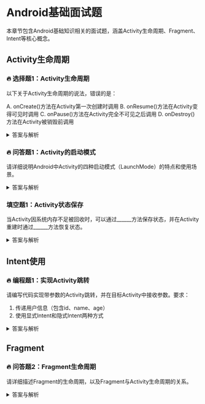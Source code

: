 # Android基础面试题

本章节包含Android基础知识相关的面试题，涵盖Activity生命周期、Fragment、Intent等核心概念。

## Activity生命周期

### 🔥 选择题1：Activity生命周期

以下关于Activity生命周期的说法，错误的是：

A. onCreate()方法在Activity第一次创建时调用
B. onResume()方法在Activity变得可见时调用
C. onPause()方法在Activity完全不可见之后调用
D. onDestroy()方法在Activity被销毁前调用

<details>
<summary>答案与解析</summary>

**答案：C**

**解析：**
- onPause()方法是在Activity部分不可见时调用，而不是完全不可见之后
- Activity生命周期的正确顺序是：
  1. onCreate(): Activity创建时调用
  2. onStart(): Activity即将可见时调用
  3. onResume(): Activity可见且可交互时调用
  4. onPause(): Activity部分不可见时调用
  5. onStop(): Activity完全不可见时调用
  6. onDestroy(): Activity销毁前调用

需要注意的是，onPause()方法执行时，Activity还未完全不可见，此时用户仍可能看到部分界面。完全不可见是在onStop()方法执行时的状态。
</details>

### 🔥 问答题1：Activity的启动模式

请详细说明Android中Activity的四种启动模式（LaunchMode）的特点和使用场景。

<details>
<summary>答案与解析</summary>

**答案：**

Android中Activity有四种启动模式：

1. **standard（标准模式）**
   - 特点：每次启动都会创建新的实例
   - 使用场景：大多数Activity的默认模式
   - 示例：新闻详情页面

2. **singleTop（栈顶复用模式）**
   - 特点：如果要启动的Activity已经在栈顶，则复用该实例，否则创建新实例
   - 使用场景：避免重复创建页面，如搜索页面
   - 示例：接收推送消息的页面

3. **singleTask（栈内复用模式）**
   - 特点：在当前任务栈中查找是否存在该Activity实例，如果存在则将其上面的Activity全部出栈
   - 使用场景：应用程序的主页面
   - 示例：App的首页、购物车页面

4. **singleInstance（单实例模式）**
   - 特点：Activity会单独位于一个任务栈中
   - 使用场景：需要与其他应用共享的页面
   - 示例：拨号页面、闹钟提醒页面

**代码示例：**
```xml
<!-- 在AndroidManifest.xml中设置启动模式 -->
<activity
    android:name=".MainActivity"
    android:launchMode="singleTask" />
```

**注意事项：**
1. 启动模式可以在AndroidManifest中通过android:launchMode属性设置
2. 也可以通过Intent的flags动态设置
3. Intent的flags优先级高于AndroidManifest中的设置
</details>

### 填空题1：Activity状态保存

当Activity因系统内存不足被回收时，可以通过______方法保存状态，并在Activity重建时通过______方法恢复状态。

<details>
<summary>答案与解析</summary>

**答案：** onSaveInstanceState、onRestoreInstanceState

**解析：**
1. onSaveInstanceState()方法用于保存Activity的状态，它会在以下情况被调用：
   - 系统内存不足，Activity可能被回收
   - 用户按下Home键
   - 屏幕旋转等配置变化

2. 使用示例：
```kotlin
override fun onSaveInstanceState(outState: Bundle) {
    super.onSaveInstanceState(outState)
    // 保存数据
    outState.putString("key", "value")
    outState.putInt("position", currentPosition)
}

override fun onRestoreInstanceState(savedInstanceState: Bundle) {
    super.onRestoreInstanceState(savedInstanceState)
    // 恢复数据
    val value = savedInstanceState.getString("key")
    val position = savedInstanceState.getInt("position")
}
```

3. 最佳实践：
   - 只保存必要的数据，避免保存大量数据
   - 考虑使用ViewModel来管理UI相关的数据
   - 持久化的数据应该存储在数据库或SharedPreferences中
</details>

## Intent使用

### 🔥 编程题1：实现Activity跳转

请编写代码实现带参数的Activity跳转，并在目标Activity中接收参数。要求：
1. 传递用户信息（包含id、name、age）
2. 使用显式Intent和隐式Intent两种方式

<details>
<summary>答案与解析</summary>

**答案：**

1. 首先定义一个数据类：
```kotlin
data class User(
    val id: Long,
    val name: String,
    val age: Int
) : Parcelable {
    constructor(parcel: Parcel) : this(
        parcel.readLong(),
        parcel.readString() ?: "",
        parcel.readInt()
    )

    override fun writeToParcel(parcel: Parcel, flags: Int) {
        parcel.writeLong(id)
        parcel.writeString(name)
        parcel.writeInt(age)
    }

    override fun describeContents(): Int = 0

    companion object CREATOR : Parcelable.Creator<User> {
        override fun createFromParcel(parcel: Parcel): User = User(parcel)
        override fun newArray(size: Int): Array<User?> = arrayOfNulls(size)
    }
}
```

2. 显式Intent跳转：
```kotlin
// 在源Activity中
class SourceActivity : AppCompatActivity() {
    private fun startDetailActivity() {
        val user = User(1, "张三", 25)
        val intent = Intent(this, DetailActivity::class.java).apply {
            putExtra("user", user)
        }
        startActivity(intent)
    }
}

// 在目标Activity中
class DetailActivity : AppCompatActivity() {
    override fun onCreate(savedInstanceState: Bundle?) {
        super.onCreate(savedInstanceState)
        
        intent.getParcelableExtra<User>("user")?.let { user ->
            // 使用user数据
            Log.d("DetailActivity", "用户信息：${user.name}, ${user.age}岁")
        }
    }
}
```

3. 隐式Intent跳转：
```kotlin
// 在AndroidManifest.xml中配置
<activity android:name=".DetailActivity">
    <intent-filter>
        <action android:name="com.example.action.VIEW_USER" />
        <category android:name="android.intent.category.DEFAULT" />
    </intent-filter>
</activity>

// 在源Activity中
class SourceActivity : AppCompatActivity() {
    private fun startDetailActivity() {
        val user = User(1, "张三", 25)
        val intent = Intent("com.example.action.VIEW_USER").apply {
            putExtra("user", user)
        }
        startActivity(intent)
    }
}
```

**注意事项：**
1. 传递大量数据时考虑使用Bundle
2. 对象传递建议实现Parcelable而不是Serializable
3. 隐式Intent需要注意安全性，可能被其他应用接收
4. 建议使用常量定义Action和Extra的key
</details>

## Fragment

### 🔥 问答题2：Fragment生命周期

请详细描述Fragment的生命周期，以及Fragment与Activity生命周期的关系。

<details>
<summary>答案与解析</summary>

**答案：**

1. **Fragment生命周期方法**：
   - onAttach(): Fragment和Activity建立关联
   - onCreate(): Fragment创建
   - onCreateView(): 创建Fragment的视图
   - onViewCreated(): Fragment的视图创建完成
   - onStart(): Fragment可见
   - onResume(): Fragment可交互
   - onPause(): Fragment不可交互
   - onStop(): Fragment不可见
   - onDestroyView(): Fragment视图被移除
   - onDestroy(): Fragment实例被销毁
   - onDetach(): Fragment和Activity解除关联

2. **与Activity生命周期的关系**：
   - Activity onCreate() → Fragment onAttach() → Fragment onCreate()
   - Activity onStart() → Fragment onStart()
   - Activity onResume() → Fragment onResume()
   - Activity onPause() → Fragment onPause()
   - Activity onStop() → Fragment onStop()
   - Activity onDestroy() → Fragment onDetach()

3. **生命周期最佳实践**：
```kotlin
class MyFragment : Fragment() {
    private var _binding: FragmentMyBinding? = null
    private val binding get() = _binding!!

    override fun onCreateView(
        inflater: LayoutInflater,
        container: ViewGroup?,
        savedInstanceState: Bundle?
    ): View {
        _binding = FragmentMyBinding.inflate(inflater, container, false)
        return binding.root
    }

    override fun onViewCreated(view: View, savedInstanceState: Bundle?) {
        super.onViewCreated(view, savedInstanceState)
        // 初始化视图
        setupViews()
        // 观察ViewModel
        observeViewModel()
    }

    override fun onDestroyView() {
        super.onDestroyView()
        _binding = null // 避免内存泄漏
    }

    private fun setupViews() {
        // 初始化视图组件
    }

    private fun observeViewModel() {
        // 设置ViewModel观察者
    }
}
```

4. **注意事项**：
   - Fragment生命周期比Activity更复杂
   - 使用ViewBinding时注意在onDestroyView中释放
   - 避免在Fragment构造函数中传参，使用newInstance静态方法
   - 使用FragmentManager时注意Fragment重叠问题
   - 建议使用Navigation组件管理Fragment
</details>